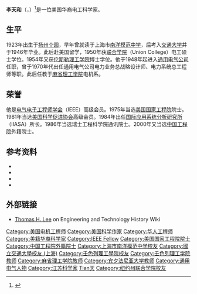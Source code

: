 '''李天和'''（{{lang|en|Thomas H. Lee}}，{{bd|1923年|5月11日|2001年|2月4日|catIdx=Lee, Thomas H.}}）<ref>{{Cite web|url=http://news.mit.edu/2001/obitlee-0214|title=Lee, founder of CQM, dies at 77|date=2001-02-14|website=MIT News|access-date=2020-01-21|archive-date=2020-12-02|archive-url=https://web.archive.org/web/20201202041033/https://news.mit.edu/2001/obitlee-0214|dead-url=no}}</ref>是一位美国华裔电工科学家。

==生平==
1923年出生于[[扬州|扬州]][[个园|个园]]，早年曾就读于上海市[[南洋模范中学|南洋模范中学]]，后考入[[交通大学|交通大学]]并于1946年毕业。此后赴美国留学，1950年获[[联合学院|联合学院]]（Union College）电工硕士学位。1954年又获[[伦斯勒理工学院|伦斯勒理工学院]]博士学位。他于1948年起进入[[通用电气公司|通用电气公司]]任职，曾于1970年代出任通用电气公司电力业务总战略设计师、电力系统总工程师等职。此后任教于[[麻省理工学院|麻省理工学院]]电机系。

==荣誉==
他是[[电气电子工程师学会|电气电子工程师学会]]（IEEE）高级会员。1975年当选[[美国国家工程院|美国国家工程院]]院士。1981年当选[[美国科学促进协会|美国科学促进协会]]高级会员。1984年出任[[国际应用系统分析研究所|国际应用系统分析研究所]]（IIASA）所长。1986年当选瑞士工程科学院通讯院士。2000年又当选[[中国工程院|中国工程院]]外籍院士。

== 参考资料 ==
{{reflist}}
{{ReflistH}}
* {{cite book|title=中国大百科全书（电工卷）|publisher=中国大百科全书出版社}}
* {{cite web|url=http://www.ieeeghn.org/wiki/index.php/Thomas_H._Lee|title=Thomas H. Lee|publisher=IEEE Global History Network|language=en|access-date=2011-11-11|archive-date=2012-05-22|archive-url=https://web.archive.org/web/20120522044353/http://www.ieeeghn.org/wiki/index.php/Thomas_H._Lee|dead-url=no}}
* {{cite web|url=http://www.people.com.cn/BIG5/keji/25509/29829/2111331.html|title=李天和|publisher=人民网|access-date=2011-11-11|archive-date=2016-03-04|archive-url=https://web.archive.org/web/20160304073742/http://www.people.com.cn/BIG5/keji/25509/29829/2111331.html|dead-url=no}}
* {{cite web|url=http://www.cae.cn/cae/jsp/wjys_ger.jsp?oid=20111231115506750338199|title=李天和|publisher=中国工程院|access-date=2012-07-16|archive-date=2016-03-09|archive-url=https://web.archive.org/web/20160309073911/http://www.cae.cn/cae/jsp/wjys_ger.jsp?oid=20111231115506750338199|dead-url=no}}
{{ReflistF}}

==外部链接==
*[https://ethw.org/Thomas_H._Lee Thomas H. Lee] {{Wayback|url=https://ethw.org/Thomas_H._Lee |date=20191225020847 }} on Engineering and Technology History Wiki

{{DEFAULTSORT:Lee, Thomas H.}}
[[Category:美国电机工程师|Category:美国电机工程师]]
[[Category:美国科学作家|Category:美国科学作家]]
[[Category:华人工程师|Category:华人工程师]]
[[Category:美籍华裔科学家|Category:美籍华裔科学家]]
[[Category:IEEE_Fellow|Category:IEEE Fellow]]
[[Category:美国国家工程院院士|Category:美国国家工程院院士]]
[[Category:中国工程院外籍院士|Category:中国工程院外籍院士]]
[[Category:上海市南洋模范中学校友|Category:上海市南洋模范中学校友]]
[[Category:國立交通大學校友_(上海)|Category:國立交通大學校友 (上海)]]
[[Category:壬色列理工學院校友|Category:壬色列理工學院校友]]
[[Category:壬色列理工学院教师|Category:壬色列理工学院教师]]
[[Category:麻省理工学院教师|Category:麻省理工学院教师]]
[[Category:宾夕法尼亚大学教师|Category:宾夕法尼亚大学教师]]
[[Category:通用电气人物|Category:通用电气人物]]
[[Category:江苏科学家|Category:江苏科学家]]
[[Category:李姓|Tian天]]
[[Category:纽约州联合学院校友|Category:纽约州联合学院校友]]